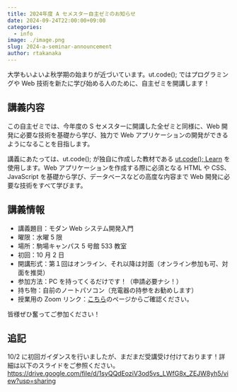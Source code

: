 ```yaml
---
title: 2024年度 A セメスター自主ゼミのお知らせ
date: 2024-09-24T22:00:00+09:00
categories:
  - info
image: ./image.png
slug: 2024-a-seminar-announcement
author: rtakanaka
---
```


大学もいよいよ秋学期の始まりが近づいています。ut.code(); ではプログラミングや Web 技術を新たに学び始める人のために、自主ゼミを開講します！

## 講義内容

この自主ゼミでは、今年度の S セメスターに開講した全ゼミと同様に、Web 開発に必要な技術を基礎から学び、独力で Web アプリケーションの開発ができるようになることを目指します。

講義にあたっては、ut.code(); が独自に作成した教材である [ut.code(); Learn](https://learn.utcode.net/) を使用します。Web アプリケーションを作成する際に必須となる HTML や CSS、JavaScript を基礎から学び、データベースなどの高度な内容まで Web 開発に必要な技術をすべて学びます。

## 講義情報

- 講義題目：モダン Web システム開発入門
- 曜限：水曜 5 限
- 場所：駒場キャンパス 5 号館 533 教室
- 初回：10 月 2 日
- 開講形式：第１回はオンライン、それ以降は対面（オンライン参加も可、対面を推奨）
- 参加方法：PC を持ってくるだけです！（申請必要ナシ！）
- 持ち物：自前のノートパソコン（充電器の持参をお勧めします）
- 授業用の Zoom リンク：[こちら](https://todaijichikai.org/2024aseminorintroduction/)のページからご確認ください。

皆様ぜひ奮ってご参加ください！

## 追記

10/2 に初回ガイダンスを行いましたが、まだまだ受講受け付けております！詳細は以下のスライドをご参照ください。
https://drive.google.com/file/d/1syQQdEoziV3od5vs_LWfG8x_ZEJW8yh5/view?usp=sharing

